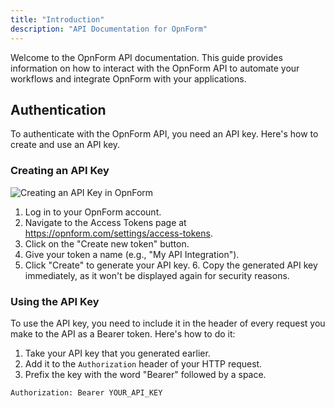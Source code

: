 ```yaml
---
title: "Introduction"
description: "API Documentation for OpnForm"
---
```


Welcome to the OpnForm API documentation. This guide provides information on how to interact with the OpnForm API to automate your workflows and integrate OpnForm with your applications.

## Authentication

To authenticate with the OpnForm API, you need an API key. Here's how to create and use an API key.

### Creating an API Key

<Frame>
  <img
    src="/api-reference/images/create-token.png"
    alt="Creating an API Key in OpnForm"
  />
</Frame>

1. Log in to your OpnForm account.
2. Navigate to the Access Tokens page at https://opnform.com/settings/access-tokens.
3. Click on the "Create new token" button.
4. Give your token a name (e.g., "My API Integration").
5. Click "Create" to generate your API key. 6. Copy the generated API key immediately, as it won't be displayed again for security reasons.

### Using the API Key

To use the API key, you need to include it in the header of every request you make to the API as a Bearer token. Here's how to do it:

1. Take your API key that you generated earlier.
2. Add it to the `Authorization` header of your HTTP request.
3. Prefix the key with the word "Bearer" followed by a space.

```
Authorization: Bearer YOUR_API_KEY
```
